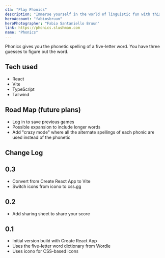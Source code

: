 ```yaml
---
cta: "Play Phonics"
description: "Immerse yourself in the world of linguistic fun with this captivating game! Challenge your word-savvy skills by guessing five-letter words solely based on their phonetic spellings, providing an entertaining and educational experience for word enthusiasts of all ages!"
heroAccount: "fabiosbruun"
heroPhotographer: "Fabio Santaniello Bruun"
link: https://phonics.slushman.com
name: "Phonics"
---
```


Phonics gives you the phonetic spelling of a five-letter word. You have three guesses to figure out the word.

## Tech used
* React
* Vite
* TypeScript
* Tailwind

## Road Map (future plans)
* Log in to save previous games
* Possible expansion to include longer words
* Add "crazy mode" where all the alternate spellings of each phonic are used instead of the phonetic

## Change Log

## 0.3
* Convert from Create React App to Vite
* Switch icons from icono to css.gg

## 0.2
* Add sharing sheet to share your score

## 0.1
* Initial version build with Create React App
* Uses the five-letter word dictionary from Wordle
* Uses icono for CSS-based icons
